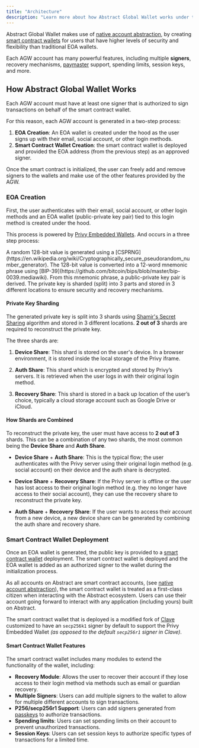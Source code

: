 ```yaml
---
title: "Architecture"
description: "Learn more about how Abstract Global Wallet works under the hood."
---
```


Abstract Global Wallet makes use of [native account abstraction](/how-abstract-works/native-account-abstraction),
by creating [smart contract wallets](/how-abstract-works/native-account-abstraction/smart-contract-wallets)
for users that have higher levels of security and flexibility than traditional <Tooltip
    tip="Externally Owned Accounts (EOAs) are traditional Ethereum
        wallets that are controlled by a single private key."> EOA</Tooltip> wallets.

Each AGW account has many powerful features, including multiple
**<Tooltip tip="A Signer is used to sign transactions that are sent to 
    the blockchain to make state changing operations.">signers</Tooltip>**,
recovery mechanisms, [paymaster](/how-abstract-works/native-account-abstraction/paymasters) support,
spending limits, session keys, and more.

## How Abstract Global Wallet Works

Each AGW account must have at least one signer that is authorized to sign transactions on behalf of the
smart contract wallet.

For this reason, each AGW account is generated in a two-step process:

1. **EOA Creation**: An EOA wallet is created under the hood as the user signs up with their email, social account,
   or other login methods.
2. **Smart Contract Wallet Creation**: the smart contract wallet is deployed and provided the EOA address
   (from the previous step) as an approved signer.

Once the smart contract is initialized, the user can freely add and remove signers to the wallets
and make use of the other features provided by the AGW.

### EOA Creation

First, the user authenticates with their email, social account, or other login methods and
an EOA wallet (public-private key pair) tied to this login method is created under the hood.

This process is powered by
[Privy Embedded Wallets](https://docs.privy.io/guide/react/wallets/embedded/creation#automatic).
And occurs in a three step process:

<Steps>
  <Step title="Random Bit Generation">
    A random 128-bit value is generated using a
    [CSPRNG](https://en.wikipedia.org/wiki/Cryptographically_secure_pseudorandom_number_generator).
  </Step>
  <Step title="Keypair Generation">
    The 128-bit value is converted into a 12-word mnemonic phrase using
    [BIP-39](https://github.com/bitcoin/bips/blob/master/bip-0039.mediawiki).
    From this mnemonic phrase, a public-private key pair is derived.
  </Step>
  <Step title="Private Key Sharding">
    The private key is sharded (split) into 3 parts and stored in 3 different
    locations to ensure security and recovery mechanisms.
  </Step>
</Steps>

#### Private Key Sharding

The generated private key is split into 3 shards using
[Shamir's Secret Sharing](https://en.wikipedia.org/wiki/Shamir%27s_Secret_Sharing)
algorithm and stored in 3 different locations.
**2 out of 3** shards are required to reconstruct the private key.

The three shards are:

1. **Device Share**: This shard is stored on the user's device. In a browser environment,
   it is stored inside the local storage of the Privy iframe.

2. **Auth Share**: This shard which is encrypted and stored by Privy&rsquo;s servers. It is retrieved
   when the user logs in with their original login method.

3. **Recovery Share**: This shard is stored in a back up location of the user&rsquo;s choice, typically
   a cloud storage account such as Google Drive or iCloud.

#### How Shards are Combined

To reconstruct the private key, the user must have access to **2 out of 3** shards. This can be a combination
of any two shards, the most common being the **Device Share** and **Auth Share**.

- **Device Share** + **Auth Share**: This is the typical flow; the user authenticates with the Privy server
  using their original login method (e.g. social account) on their device and the auth share is decrypted.

- **Device Share** + **Recovery Share**: If the Privy server is offline or the user has lost access to their
  original login method (e.g. they no longer have access to their social account), they can use the recovery
  share to reconstruct the private key.

- **Auth Share** + **Recovery Share**: If the user wants to access their account from a new device,
  a new device share can be generated by combining the auth share and recovery share.

### Smart Contract Wallet Deployment

Once an EOA wallet is generated, the public key is provided to a
[smart contract wallet](/how-abstract-works/native-account-abstraction/smart-contract-wallets) deployment.
The smart contract wallet is deployed and the EOA wallet is added as an authorized signer to the wallet during
the initialization process.

As all accounts on Abstract are smart contract accounts,
(see [native account abstraction](/how-abstract-works/native-account-abstraction)),
the smart contract wallet is treated as a first-class citizen when interacting with the Abstract ecosystem.
Users can use their account going forward to interact with any application (including yours) built on Abstract.

The smart contract wallet that is deployed is a modified fork of
[Clave](https://github.com/getclave/clave-contracts) customized to have an `secp256k1`
signer by default to support the Privy Embedded Wallet _(as opposed to the default `secp256r1` signer in Clave)_.

#### Smart Contract Wallet Features

The smart contract wallet includes many modules to extend the functionality of the wallet, including:

- **Recovery Module**: Allows the user to recover their account if they lose access to their login method via methods
  such as email or guardian recovery.
- **Multiple Signers**: Users can add multiple signers to the wallet to allow for multiple different
  accounts to sign transactions.
- **P256/secp256r1 Support**: Users can add signers generated from [passkeys](https://fidoalliance.org/passkeys/)
  to authorize transactions.
- **Spending limits**: Users can set spending limits on their account to prevent unauthorized transactions.
- **Session Keys**: Users can set session keys to authorize specific types of transactions for a limited time.
